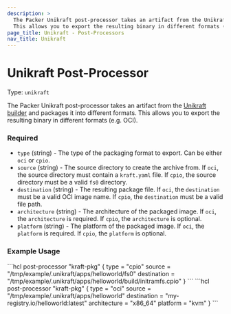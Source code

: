 ```yaml
---
description: >
  The Packer Unikraft post-processor takes an artifact from the Unikraft builder and packages it into different formats.
  This allows you to export the resulting binary in different formats (e.g. OCI).
page_title: Unikraft - Post-Processors
nav_title: Unikraft
---
```


# Unikraft Post-Processor

Type: `unikraft`

The Packer Unikraft post-processor takes an artifact from the [Unikraft builder](/packer/plugins/builders/unikraft) and packages it into different formats.
This allows you to export the resulting binary in different formats (e.g. OCI).

### Required

- `type` (string) - The type of the packaging format to export.
  Can be either `oci` or `cpio`.
- `source` (string) - The source directory to create the archive from.
  If `oci`, the source directory must contain a `kraft.yaml` file.
  If `cpio`, the source directory must be a valid `fs0` directory. 
- `destination` (string) - The resulting package file.
  If `oci`, the `destination` must be a valid OCI image name.
  If `cpio`, the `destination` must be a valid file path.
- `architecture` (string) - The architecture of the packaged image.
  If `oci`, the `architecture` is required.
  If `cpio`, the `architecture` is optional.
- `platform` (string) - The platform of the packaged image.
  If `oci`, the `platform` is required.
  If `cpio`, the `platform` is optional.

### Example Usage

<Tabs>
<Tab title="HCL2 - CPIO">
```hcl
post-processor "kraft-pkg" {
  type   = "cpio"
  source = "/tmp/example/.unikraft/apps/helloworld/fs0"
  destination = "/tmp/example/.unikraft/apps/helloworld/build/initramfs.cpio"
}
```
</Tab>
<Tab title="HCL2 - OCI">
```hcl
post-processor "kraft-pkg" {
  type   = "oci"
  source = "/tmp/example/.unikraft/apps/helloworld"
  destination = "my-registry.io/helloworld:latest"
  architecture = "x86_64"
  platform = "kvm"
}
```
</Tab>
</Tabs>

